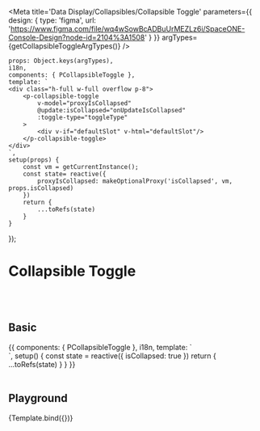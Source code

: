 



<Meta title='Data Display/Collapsibles/Collapsible Toggle' parameters={{
    design: {
        type: 'figma',
        url: 'https://www.figma.com/file/wq4wSowBcADBuUrMEZLz6i/SpaceONE-Console-Design?node-id=2104%3A1508'
    }
}} argTypes={getCollapsibleToggleArgTypes()} />


    props: Object.keys(argTypes),
    i18n,
    components: { PCollapsibleToggle },
    template: `
    <div class="h-full w-full overflow p-8">
        <p-collapsible-toggle
            v-model="proxyIsCollapsed"
            @update:isCollapsed="onUpdateIsCollapsed"
            :toggle-type="toggleType"
        >
            <div v-if="defaultSlot" v-html="defaultSlot"/>
        </p-collapsible-toggle>
    </div>
    `,
    setup(props) {
        const vm = getCurrentInstance();
        const state= reactive({
            proxyIsCollapsed: makeOptionalProxy('isCollapsed', vm, props.isCollapsed)
        })
        return {
            ...toRefs(state)
        }
    }
});


# Collapsible Toggle
<br/>
<br/>

## Basic

<Canvas>
    <Story name="Basic">
{{
    components: { PCollapsibleToggle },
    i18n,
    template: `
    <div class="h-full w-full overflow p-8">
        <p-collapsible-toggle v-model="isCollapsed" />
    </div>
    `,
    setup() {
        const state = reactive({
            isCollapsed: true
        })
        return {
            ...toRefs(state)
        }
    }
}}
    </Story>
</Canvas>

<br/>
<br/>

## Playground

<Canvas>
    <Story name="Playground">
        {Template.bind({})}
    </Story>
</Canvas>

<ArgsTable story="Playground"/>
